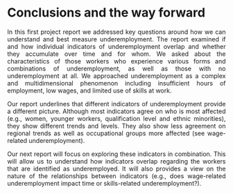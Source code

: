 
# Conclusions and the way forward {-} 

<p align="justify"> In this first project report we addressed key questions around how we can understand and best measure underemployment. The report examined if and how individual indicators of underemployment overlap and whether they accumulate over time and for whom. We asked about the characteristics of those workers who experience various forms and combinations of underemployment, as well as those with no underemployment at all. We approached underemployment as a complex and multidimensional phenomenon including insufficient hours of employment, low wages, and limited use of skills at work.</p>

<p align="justify"> Our report underlines that different indicators of underemployment provide a different picture. Although most indicators agree on who is most affected (e.g., women, younger workers, qualification level and ethnic minorities), they show different trends and levels. They also show less agreement on regional trends as well as occupational groups more affected (see wage-related underemployment).</p>

<p align="justify"> Our next report will focus on exploring these indicators in combination. This will allow us to understand how indicators overlap regarding the workers that are identified as underemployed. It will also provides a view on the nature of the relationships between indicators (e.g., does wage-related underemployment impact time or skills-related underemployment?). </p> 
